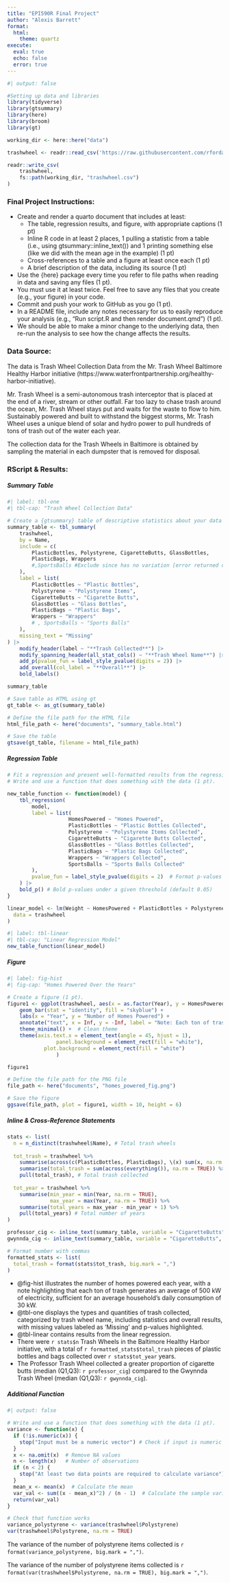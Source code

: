 ```yaml
---
title: "EPI590R Final Project"
author: "Alexis Barrett"
format:
  html: 
    theme: quartz
execute: 
  eval: true
  echo: false
  error: true
---
```


```r
#| output: false

#Setting up data and libraries
library(tidyverse)
library(gtsummary)
library(here)
library(broom)
library(gt)

working_dir <- here::here("data")

trashwheel <- readr::read_csv('https://raw.githubusercontent.com/rfordatascience/tidytuesday/master/data/2024/2024-03-05/trashwheel.csv')

readr::write_csv(
	trashwheel,
	fs::path(working_dir, "trashwheel.csv")
)
```

### Final Project Instructions:
- Create and render a quarto document that includes at least:
	- The table, regression results, and figure, with appropriate captions (1 pt)
	- Inline R code in at least 2 places, 1 pulling a statistic from a table (i.e., using gtsummary::inline_text()) and 1 printing something else (like we did with the mean age in the example) (1 pt)
	- Cross-references to a table and a figure at least once each (1 pt)
	- A brief description of the data, including its source (1 pt)
- Use the {here} package every time you refer to file paths when reading in data and saving any files (1 pt).
- You must use it at least twice. Feel free to save any files that you create (e.g., your figure) in your code.
- Commit and push your work to GitHub as you go (1 pt).
- In a README file, include any notes necessary for us to easily reproduce your analysis (e.g., “Run script.R and then render document.qmd”) (1 pt).
- We should be able to make a minor change to the underlying data, then re-run the analysis to see how the change affects the results.


### Data Source:

The data is Trash Wheel Collection Data from the Mr. Trash Wheel Baltimore Healthy Harbor initiative (https://www.waterfrontpartnership.org/healthy-harbor-initiative).

Mr. Trash Wheel is a semi-autonomous trash interceptor that is placed at the end of a river, stream or other outfall. Far too lazy to chase trash around the ocean, Mr. Trash Wheel stays put and waits for the waste to flow to him. Sustainably powered and built to withstand the biggest storms, Mr. Trash Wheel uses a unique blend of solar and hydro power to pull hundreds of tons of trash out of the water each year.

The collection data for the Trash Wheels in Baltimore is obtained by sampling the material in each dumpster that is removed for disposal.



### RScript & Results:

##### Summary Table

```r
#| label: tbl-one
#| tbl-cap: "Trash Wheel Collection Data"

# Create a {gtsummary} table of descriptive statistics about your data (1 pt).
summary_table <- tbl_summary(
	trashwheel,
	by = Name,
	include = c(
		PlasticBottles, Polystyrene, CigaretteButts, GlassBottles,
		PlasticBags, Wrappers 
		#,SportsBalls #Exclude since has no variation [error returned during `add_p()`: all observations are in the same group
	),
	label = list(
		PlasticBottles ~ "Plastic Bottles",
		Polystyrene ~ "Polystyrene Items",
		CigaretteButts ~ "Cigarette Butts",
		GlassBottles ~ "Glass Bottles",
		PlasticBags ~ "Plastic Bags",
		Wrappers ~ "Wrappers"
		# , SportsBalls ~ "Sports Balls"
	),
	missing_text = "Missing"
) |>
	modify_header(label ~ "**Trash Collected**") |>
	modify_spanning_header(all_stat_cols() ~ "**Trash Wheel Name**") |>
	add_p(pvalue_fun = label_style_pvalue(digits = 2)) |>
	add_overall(col_label = "**Overall**") |>
	bold_labels()

summary_table
```

```r
# Save table as HTML using gt
gt_table <- as_gt(summary_table)

# Define the file path for the HTML file
html_file_path <- here("documents", "summary_table.html")

# Save the table
gtsave(gt_table, filename = html_file_path)
```




##### Regression Table

```r
# Fit a regression and present well-formatted results from the regression using {broom} or {gtsummary} or both (1 pt). 
# Write and use a function that does something with the data (1 pt). 

new_table_function <- function(model) {
	tbl_regression(
		model,
		label = list(
					HomesPowered ~ "Homes Powered",
					PlasticBottles ~ "Plastic Bottles Collected",
					Polystyrene ~ "Polystyrene Items Collected",
					CigaretteButts ~ "Cigarette Butts Collected",
					GlassBottles ~ "Glass Bottles Collected",
					PlasticBags ~ "Plastic Bags Collected",
					Wrappers ~ "Wrappers Collected",
					SportsBalls ~ "Sports Balls Collected"
		),
		pvalue_fun = label_style_pvalue(digits = 2)  # Format p-values
	) |>
  	bold_p() # Bold p-values under a given threshold (default 0.05)
}

linear_model <- lm(Weight ~ HomesPowered + PlasticBottles + Polystyrene + CigaretteButts + GlassBottles + PlasticBags + Wrappers + SportsBalls,
  data = trashwheel
)
```

```r
#| label: tbl-linear
#| tbl-cap: "Linear Regression Model"
new_table_function(linear_model)
```




##### Figure

```r
#| label: fig-hist
#| fig-cap: "Homes Powered Over the Years"

# Create a figure (1 pt).
figure1 <- ggplot(trashwheel, aes(x = as.factor(Year), y = HomesPowered)) +
	geom_bar(stat = "identity", fill = "skyblue") +
	labs(x = "Year", y = "Number of Homes Powered") +
	annotate("text", x = Inf, y = -Inf, label = "Note: Each ton of trash equals an average 500 kW of electricity. An average household will use 30 kW daily.", hjust = 1, vjust = -1, size = 3, color = "black") +
	theme_minimal() +  # Clean theme
	theme(axis.text.x = element_text(angle = 45, hjust = 1),
				panel.background = element_rect(fill = "white"),
    		plot.background = element_rect(fill = "white")
				)

figure1
```

```r
# Define the file path for the PNG file
file_path <- here("documents", "homes_powered_fig.png")

# Save the figure
ggsave(file_path, plot = figure1, width = 10, height = 6)
```




##### Inline & Cross-Reference Statements

```r
stats <- list( 
  n = n_distinct(trashwheel$Name), # Total trash wheels
  
  tot_trash = trashwheel %>%
    summarise(across(c(PlasticBottles, PlasticBags), \(x) sum(x, na.rm = TRUE))) %>%
    summarise(total_trash = sum(across(everything()), na.rm = TRUE)) %>%
    pull(total_trash), # Total trash collected
  
  tot_year = trashwheel %>%
    summarise(min_year = min(Year, na.rm = TRUE), 
              max_year = max(Year, na.rm = TRUE)) %>%
    summarise(total_years = max_year - min_year + 1) %>%
    pull(total_years) # Total number of years
)

professor_cig <- inline_text(summary_table, variable = "CigaretteButts", column = "stat_4")
gwynnda_cig <- inline_text(summary_table, variable = "CigaretteButts", column = "stat_2")

# Format number with commas
formatted_stats <- list(
  total_trash = format(stats$tot_trash, big.mark = ",")
)
```

-   @fig-hist illustrates the number of homes powered each year, with a note highlighting that each ton of trash generates an average of 500 kW of electricity, sufficient for an average household's daily consumption of 30 kW.
-   @tbl-one displays the types and quantities of trash collected, categorized by trash wheel name, including statistics and overall results, with missing values labeled as 'Missing' and p-values highlighted.
- @tbl-linear contains results from the linear regression.
-   There were `r stats$n` Trash Wheels in the Baltimore Healthy Harbor initiative, with a total of `r formatted_stats$total_trash` pieces of plastic bottles and bags collected over `r stats$tot_year` years.
-   The Professor Trash Wheel collected a greater proportion of cigarette butts (median (Q1,Q3): `r professor_cig`) compared to the Gwynnda Trash Wheel (median (Q1,Q3): `r gwynnda_cig`).


##### Additional Function
```r
#| output: false

# Write and use a function that does something with the data (1 pt).
variance <- function(x) {
  if (!is.numeric(x)) {
    stop("Input must be a numeric vector") # Check if input is numeric
  }
  x <- na.omit(x)  # Remove NA values
  n <- length(x)   # Number of observations
  if (n < 2) {
    stop("At least two data points are required to calculate variance")
  }
  mean_x <- mean(x)  # Calculate the mean
  var_val <- sum((x - mean_x)^2) / (n - 1)  # Calculate the sample variance
  return(var_val)
}

# Check that function works
variance_polystyrene <- variance(trashwheel$Polystyrene)
var(trashwheel$Polystyrene, na.rm = TRUE)
```

The variance of the number of polystyrene items collected is `r format(variance_polystyrene, big.mark = ",")`.

The variance of the number of polystyrene items collected is `r format(var(trashwheel$Polystyrene, na.rm = TRUE), big.mark = ",")`.
